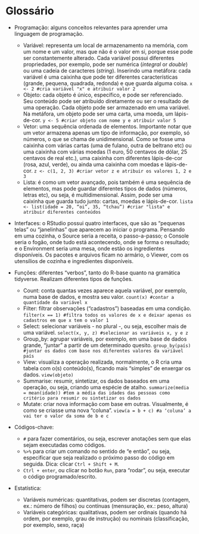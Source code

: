 # Glossário

* Programação: alguns conceitos relevantes para aprender uma linguagem de programação.
  + Variável: representa um local de armazenamento na memória, com um nome e um valor, mas que não é o valor em si, porque esse pode ser constantemente alterado. Cada variável possui diferentes propriedades, por exemplo, pode ser numérica (*integral* or *double*) ou uma cadeia de caracteres (*string*). Inserindo uma metáfora: cada variável é uma caixinha que pode ter diferentes características (grande, pequena, quadrada, redonda) e que guarda alguma coisa. `x <- 2 #cria variável "x" e atribuir valor 2`
  + Objeto: cada objeto é único, específico, e pode ser referenciado. Seu conteúdo pode ser atribuído diretamente ou ser o resultado de uma operação. Cada objeto pode ser armazenado em uma variável. Na metáfora, um objeto pode ser uma carta, uma moeda, um lápis-de-cor. `y <- 5 #criar objeto com nome y e atribuir valor 5`
  + Vetor: uma sequência ordenada de elementos. Importante notar que um vetor armazena apenas um tipo de informação, por exemplo, só números, o que se chama de unidimensional. Como se fosse uma caixinha com várias cartas (uma de fulano, outra de beltrano etc) ou uma caixinha com várias moedas (1 euro, 50 centavos de dólar, 25 centavos de real etc.), uma caixinha com diferentes lápis-de-cor (rosa, azul, verde), ou ainda uma caixinha com moedas e lápis-de-cor. `z <- c(1, 2, 3) #criar vetor z e atribuir os valores 1, 2 e 3`
  + Lista: é como um vetor avançado, pois também é uma sequência de elementos, mas pode guardar diferentes tipos de dados (números, letras etc), ou seja, é multidimensional. Assim, pode ser uma caixinha que guarda tudo junto: cartas, moedas e lápis-de-cor. `lista <- list(idade = 20, “oi”, 35, “tchau”) #criar "lista" e atribuir diferentes conteúdos`

* Interfaces: o RStudio possui quatro interfaces, que são as “pequenas telas” ou “janelinhas” que aparecem ao iniciar o programa. Pensando em uma cozinha, o Source seria a receita, o passo-a-passo; o Console seria o fogão, onde tudo está acontecendo, onde se forma o resultado; e o Environment seria uma mesa, onde estão os ingredientes disponíveis. Os pacotes e arquivos ficam no armário, o Viewer, com os utensílios de cozinha e ingredientes disponíveis.

* Funções: diferentes “verbos”, tanto do R-base quanto na gramática tidyverse. Realizam diferentes tipos de funções.
  + Count: conta quantas vezes aparece aquela variável, por exemplo, numa base de dados, e mostra seu valor. `count(x) #contar a quantidade da variável x`
  + Filter: filtrar observações (“cadastros”) baseadas em uma condição. `filter(x == 1) #filtra todos os valores de x e deixar apenas os cadastros em que x tem o valor 1`
  + Select: selecionar variáveis - no plural -, ou seja, escolher mais de uma variável. `select(x, y, z) #selecionar as variáveis x, y e z`
  + Group_by: agrupar variáveis, por exemplo, em uma base de dados grande, “juntar” a partir de um determinado quesito. `group_by(país) #juntar os dados com base nos diferentes valores da variável país`
  + View: visualiza a operação realizada, normalmente, o R cria uma tabela com o(s) conteúdo(s), ficando mais “simples” de enxergar os dados. `view(objeto)`
  + Summarise: resumir, sintetizar, os dados baseados em uma operação, ou seja, criando uma espécie de atalho. `summarize(media = mean(idade)) #tem a média das idades das pessoas como critério para resumir ou sintetizar os dados`
  + Mutate: criar nova informação com base em outras. Visualmente, é como se criasse uma nova “coluna”. `view(a = b + c) #a ‘coluna’ a vai ter o valor da soma de b e c`

* Códigos-chave:
  + `#` para fazer comentários, ou seja, escrever anotações sem que elas sejam executadas como códigos.
  + `%>%` para criar um comando no sentido de “e então”, ou seja, especificar que seja realizado o próximo passo do código em seguida. Dica: clicar `Ctrl + Shift + M`.
  + `Ctrl + enter`, ou clicar no botão `Run`, para “rodar”, ou seja, executar o código programado/escrito.

* Estatística:
  + Variáveis numéricas: quantitativas, podem ser discretas (contagem, ex.: número de filhos) ou contínuas (mensuração, ex.: peso, altura)
  + Variáveis categóricas: qualitativas, podem ser ordinais (quando há ordem, por exemplo, grau de instrução) ou nominais (classificação, por exemplo, sexo, raça)
